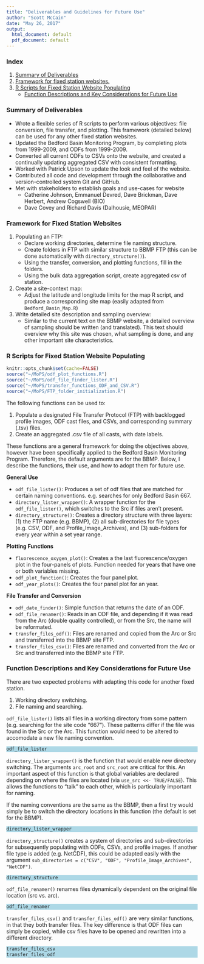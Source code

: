 ```yaml
---
title: "Deliverables and Guidelines for Future Use"
author: "Scott McCain"
date: "May 26, 2017"
output:
  html_document: default
  pdf_document: default
---
```


### Index

1) [Summary of Deliverables](#summary-of-deliverables)
2) [Framework for fixed station websites.](#framework-for-fixed-station-websites)
3) [R Scripts for Fixed Station Website Populating](#r-scripts-for-fixed-station-website-populating)
    + [Function Descriptions and Key Considerations for Future Use](#function-descriptions-and-key-considerations-for-future-use)

### Summary of Deliverables

-	Wrote a flexible series of R scripts to perform various objectives: file conversion, file transfer, and plotting. This framework (detailed below) can be used for any other fixed station websites.
-	Updated the Bedford Basin Monitoring Program, by completing plots from 1999-2009, and ODFs from 1999-2009.
-	Converted all current ODFs to CSVs onto the website, and created a continually updating aggregated CSV with consistent formatting.
-	Worked with Patrick Upson to update the look and feel of the website.
-	Contributed all code and development through the collaborative and version-controlled system Git and GitHub.
-	Met with stakeholders to establish goals and use-cases for website
    +	Catherine Johnson, Emmanuel Devred, Dave Brickman, Dave Herbert, Andrew Cogswell (BIO)
    +	Dave Covey and Richard Davis (Dalhousie, MEOPAR)

### Framework for Fixed Station Websites

1)	Populating an FTP:
    +	Declare working directories, determine file naming structure.
    +	Create folders in FTP with similar structure to BBMP FTP (this can be done automatically with `directory_structure()`).
    +	Using the transfer, conversion, and plotting functions, fill in the folders.
    +	Using the bulk data aggregation script, create aggregated csv of station.
2) Create a site-context map:
    +	Adjust the latitude and longitude limits for the map R script, and produce a corresponding site map (easily adapted from `Bedford_Basin_Map.R`)
3)	Write detailed site description and sampling overview:
    +	Similar to the current text on the BBMP website, a detailed overview of sampling should be written (and translated). This text should overview why this site was chosen, what sampling is done, and any other important site characteristics. 


### R Scripts for Fixed Station Website Populating

```r
knitr::opts_chunk$set(cache=FALSE)
source("~/MoPS/odf_plot_functions.R")
source("~/MoPS/odf_file_finder_lister.R")
source("~/MoPS/transfer_functions_ODF_and_CSV.R")
source("~/MoPS/FTP_folder_initialization.R")
```

The following functions can be used to: 

  1) Populate a designated File Transfer Protocol (FTP) with backlogged profile images, ODF cast files, and CSVs, and corresponding summary (.tsv) files.
  2) Create an aggregated .csv file of all casts, with date labels.

These functions are a general framework for doing the objectives above, however have been specifically applied to the Bedford Basin Monitoring Program. Therefore, the default arguments are for the BBMP. Below, I describe the functions, their use, and how to adopt them for future use.

__General Use__  

* `odf_file_lister()`: Produces a set of odf files that are matched for certain naming conventions. e.g. searches for only Bedford Basin 667.  
* `directory_lister_wrapper()`: A wrapper function for the `odf_file_lister()`, which switches to the Src if files aren't present.  
* `directory_structure()`: Creates a directory structure with three layers: (1) the FTP name (e.g. BBMP), (2) all sub-directories for file types (e.g. CSV, ODF, and Profile_Image_Archives), and (3) sub-folders for every year within a set year range. 

__Plotting Functions__  

* `fluorescence_oxygen_plot()`: Creates a the last fluorescence/oxygen plot in the four-panels of plots. Function needed for years that have one or both variables missing.  
* `odf_plot_function()`: Creates the four panel plot.  
* `odf_year_plots()`: Creates the four panel plot for an year.  

__File Transfer and Conversion__    

* `odf_date_finder()`: Simple function that returns the date of an ODF.
* `odf_file_renamer()`: Reads in an ODF file, and depending if it was read from the Arc (double quality controlled), or from the Src, the name will be reformated.  
* `transfer_files_odf()`: Files are renamed and copied from the Arc or Src and transferred into the BBMP site FTP.  
* `transfer_files_csv()`: Files are renamed and converted from the Arc or Src and transferred into the BBMP site FTP.

### Function Descriptions and Key Considerations for Future Use

There are two expected problems with adapting this code for another fixed station.

1) Working directory switching.
2) File naming and searching.

`odf_file_lister()` lists all files in a working directory from some pattern (e.g. searching for the site code "667"). These patterns differ if the file was found in the Src or the Arc. This function would need to be altered to accomodate a new file naming convention.

<style>
div.blue pre { background-color:lightblue; }
div.blue pre.r { background-color:lightblue; }
</style>

<div class = "blue">
```r
odf_file_lister
```
</div>

`directory_lister_wrapper()` is the function that would enable new directory switching. The arguments `arc_root` and `src_root` are critical for this. An important aspect of this function is that global variables are declared depending on where the files are located (via `use_src <<- TRUE/FALSE`). This allows the functions to "talk" to each other, which is particularly important for naming.  

If the naming conventions are the same as the BBMP, then a first try would simply be to switch the directory locations in this function (the default is set for the BBMP).

<div class = "blue">
```r
directory_lister_wrapper
```
</div>

`directory_structure()` creates a system of directories and sub-directories for subsequently populating with ODFs, CSVs, and profile images. If another file type is added (e.g. NetCDF), this could be adapted easily with the argument `sub_directories = c("CSV", "ODF", "Profile_Image_Archives", "NetCDF")`.

<div class = "blue">
```r
directory_structure
```
</div>

`odf_file_renamer()` renames files dynamically dependent on the original file location (src vs. arc).

<div class = "blue">
```r
odf_file_renamer
```
</div>

`transfer_files_csv()` and `transfer_files_odf()` are very similar functions, in that they both transfer files. The key difference is that ODF files can simply be copied, while csv files have to be opened and rewritten into a different directory.

<div class = "blue">
```r
transfer_files_csv
transfer_files_odf
```
</div>